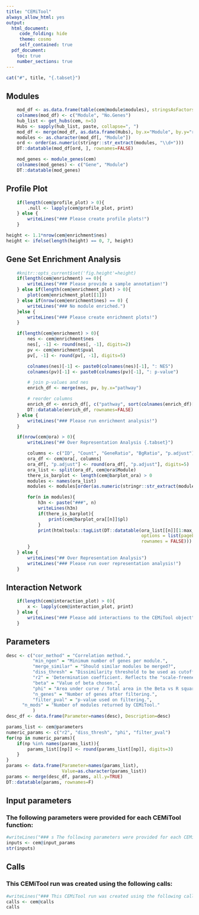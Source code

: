 ```yaml
---
title: "CEMiTool"
always_allow_html: yes
output:
  html_document:
     code_folding: hide
     theme: cosmo
     self_contained: true
  pdf_document:
    toc: true
    number_sections: true
---
```



```r
cat("#", title, "{.tabset}")
```

## Modules ##
```r
    mod_df <- as.data.frame(table(cem@module$modules), stringsAsFactors=FALSE)
    colnames(mod_df) <- c("Module", "No.Genes")
    hub_list <- get_hubs(cem, n=5)
    Hubs <- sapply(hub_list, paste, collapse=", ")
    mod_df <- merge(mod_df, as.data.frame(Hubs), by.x="Module", by.y="row.names")
    modules <- as.character(mod_df[, "Module"])
    ord <- order(as.numeric(stringr::str_extract(modules, "\\d+")))
    DT::datatable(mod_df[ord, ], rownames=FALSE)
```

```r
    mod_genes <- module_genes(cem)
    colnames(mod_genes) <- c("Gene", "Module") 
    DT::datatable(mod_genes)
```

## Profile Plot
```r
    if(length(cem@profile_plot) > 0){
        .null <- lapply(cem@profile_plot, print)
    } else {
        writeLines("### Please create profile plots!")
    }
```

```r
height <- 1.1*nrow(cem@enrichment$nes)
height <- ifelse(length(height) == 0, 7, height)
```

## Gene Set Enrichment Analysis 
```r
    #knitr::opts_current$set('fig.height'=height)
    if(length(cem@enrichment) == 0){
        writeLines("### Please provide a sample annotation!")
    } else if(length(cem@enrichment_plot) > 0){
        plot(cem@enrichment_plot[[1]])
    } else if(nrow(cem@enrichment$nes) == 0) {
        writeLines("### No module enriched.")
    }else {
        writeLines("### Please create enrichment plots!")
    }
```

```r
    if(length(cem@enrichment) > 0){
        nes <- cem@enrichment$nes
        nes[, -1] <- round(nes[, -1], digits=2)
        pv <- cem@enrichment$pval
        pv[, -1] <- round(pv[, -1], digits=5)

        colnames(nes)[-1] <- paste0(colnames(nes)[-1], ": NES")
        colnames(pv)[-1] <- paste0(colnames(pv)[-1], ": p-value")

        # join p-values and nes
        enrich_df <- merge(nes, pv, by.x="pathway")

        # reorder columns
        enrich_df <- enrich_df[, c("pathway", sort(colnames(enrich_df)[-1]))]
        DT::datatable(enrich_df, rownames=FALSE)
    } else {
        writeLines("### Please run enrichment analysis!")
    }

```

```r
    if(nrow(cem@ora) > 0){
        writeLines("## Over Representation Analysis {.tabset}")

        columns <- c("ID", "Count", "GeneRatio", "BgRatio", "p.adjust")
        ora_df <- cem@ora[, columns]
        ora_df[, "p.adjust"] <- round(ora_df[, "p.adjust"], digits=5)
        ora_list <- split(ora_df, cem@ora$Module)
        there_is_barplot <- length(cem@barplot_ora) > 0
        modules <- names(ora_list)
        modules <- modules[order(as.numeric(stringr::str_extract(modules, "\\d+")))]

        for(n in modules){
            h3n <- paste("###", n) 
            writeLines(h3n)
            if(there_is_barplot){
                print(cem@barplot_ora[[n]]$pl)
            }
            print(htmltools::tagList(DT::datatable(ora_list[[n]][1:max_rows_ora, ], 
                                                   options = list(pageLength=5), 
                                                   rownames = FALSE)))
        }
    } else {
        writeLines("## Over Representation Analysis")
        writeLines("### Please run over representation analysis!")
    }
```

## Interaction Network
```r
    if(length(cem@interaction_plot) > 0){
        x <- lapply(cem@interaction_plot, print)
    } else {
        writeLines("### Please add interactions to the CEMiTool object")
    }
```

## Parameters ##
```r
desc <- c("cor_method" = "Correlation method.",
          "min_ngen" = "Minimum number of genes per module.",
          "merge_similar" = "Should similar modules be merged?",
          "diss_thresh" = "Dissimilarity threshold to be used as cutoff on hierarchical clustering.",
          "r2" = 'Determination coefficient. Reflects the "scale-freeness" of the resulting network.',
          "beta" = "Value of beta chosen.",
          "phi" = "Area under curve / Total area in the Beta vs R squared graph.",
          "n_genes" = "Number of genes after filtering.",
          "filter_pval" = "p-value used on filtering.",
	  "n_mods" = "Number of modules returned by CEMiTool."
          )
desc_df <- data.frame(Parameter=names(desc), Description=desc)

params_list <- cem@parameters
numeric_params <- c("r2", "diss_thresh", "phi", "filter_pval")
for(np in numeric_params){
	if(np %in% names(params_list)){
		params_list[[np]] <- round(params_list[[np]], digits=3)
	}
}
params <- data.frame(Parameter=names(params_list), 
                     Value=as.character(params_list))
params <- merge(desc_df, params, all.y=TRUE)
DT::datatable(params, rownames=F)
```

## Input parameters##
### The following parameters were provided for each CEMiTool function:
```r
#writeLines("### s The following parameters were provided for each CEMiTool function:")
inputs <- cem@input_params
str(inputs)
```
## Calls##
### This CEMiTool run was created using the following calls:
```r
#writeLines("### This CEMiTool run was created using the following calls:")
calls <- cem@calls
calls
```
